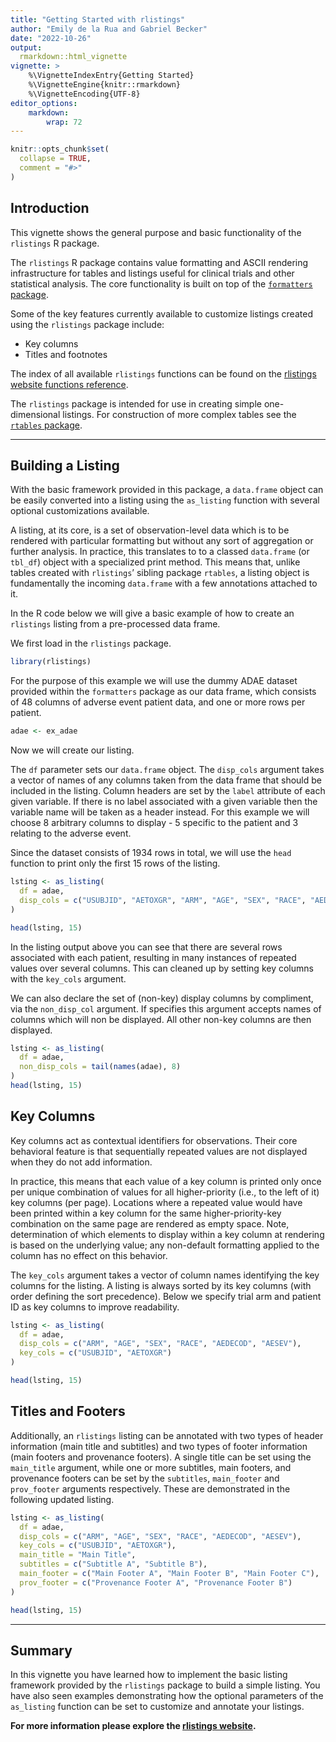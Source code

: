 ```yaml
---
title: "Getting Started with rlistings"
author: "Emily de la Rua and Gabriel Becker"
date: "2022-10-26"
output:
  rmarkdown::html_vignette
vignette: >
    %\VignetteIndexEntry{Getting Started}
    %\VignetteEngine{knitr::rmarkdown}
    %\VignetteEncoding{UTF-8}
editor_options:
    markdown: 
        wrap: 72
---
```


```r
knitr::opts_chunk$set(
  collapse = TRUE,
  comment = "#>"
)
```

## Introduction

This vignette shows the general purpose and basic functionality of the `rlistings` R package.  

The `rlistings` R package contains value formatting and ASCII rendering infrastructure for tables and listings useful for clinical trials and other statistical analysis. 
The core functionality is built on top of the [`formatters` package](https://insightsengineering.github.io/formatters/latest-tag/).

Some of the key features currently available to customize listings created using the `rlistings` package include:

- Key columns
- Titles and footnotes

The index of all available `rlistings` functions can be found on the [rlistings website functions reference](https://insightsengineering.github.io/rlistings/main/reference/index.html).

The `rlistings` package is intended for use in creating simple one-dimensional listings. For construction of more complex tables see the [`rtables` package](https://insightsengineering.github.io/rtables/).

---------

## Building a Listing

With the basic framework provided in this package, a `data.frame`
object can be easily converted into a listing using the `as_listing`
function with several optional customizations available.

A listing, at its core, is a set of observation-level data which is to
be rendered with particular formatting but without any sort of
aggregation or further analysis. In practice, this translates to to a
classed `data.frame` (or `tbl_df`) object with a specialized print
method. This means that, unlike tables created with `rlistings`'
sibling package `rtables`, a listing object is fundamentally the
incoming `data.frame` with a few annotations attached to it.


In the R code below we will give a basic example of how to create an
`rlistings` listing from a pre-processed data frame.

We first load in the `rlistings` package.

```r
library(rlistings)
```

For the purpose of this example we will use the dummy ADAE dataset
provided within the `formatters` package as our data frame, which
consists of 48 columns of adverse event patient data, and one or more
rows per patient.

```r
adae <- ex_adae
```

Now we will create our listing.

The `df` parameter sets our `data.frame` object. The `disp_cols`
argument takes a vector of names of any columns taken from the data
frame that should be included in the listing. Column headers are set
by the `label` attribute of each given variable. If there is no label
associated with a given variable then the variable name will be taken
as a header instead. For this example we will choose 8 arbitrary
columns to display - 5 specific to the patient and 3 relating to the
adverse event.

Since the dataset consists of 1934 rows in total, we will use the
`head` function to print only the first 15 rows of the listing.

```r
lsting <- as_listing(
  df = adae,
  disp_cols = c("USUBJID", "AETOXGR", "ARM", "AGE", "SEX", "RACE", "AEDECOD", "AESEV"),
)

head(lsting, 15)
```

In the listing output above you can see that there are several rows
associated with each patient, resulting in many instances of repeated
values over several columns. This can cleaned up by setting key
columns with the `key_cols` argument.

We can also declare the set of (non-key) display columns by compliment,
via the `non_disp_col` argument. If specifies this argument accepts
names of columns which will non be displayed. All other non-key columns
are then displayed.


```r
lsting <- as_listing(
  df = adae,
  non_disp_cols = tail(names(adae), 8)
)
head(lsting, 15)
```

## Key Columns

Key columns act as contextual identifiers for observations. Their core
behavioral feature is that sequentially repeated values are not
displayed when they do not add information.

In practice, this means that each value of a key column is printed
only once per unique combination of values for all higher-priority
(i.e., to the left of it) key columns (per page). Locations where a
repeated value would have been printed within a key column for the
same higher-priority-key combination on the same page are rendered as
empty space.  Note, determination of which elements to display within
a key column at rendering is based on the underlying value; any
non-default formatting applied to the column has no effect on this
behavior.

The `key_cols` argument takes a vector of column names identifying the
key columns for the listing. A listing is always sorted by its key
columns (with order defining the sort precedence). Below we specify
trial arm and patient ID as key columns to improve readability.

```r
lsting <- as_listing(
  df = adae,
  disp_cols = c("ARM", "AGE", "SEX", "RACE", "AEDECOD", "AESEV"),
  key_cols = c("USUBJID", "AETOXGR")
)

head(lsting, 15)
```

## Titles and Footers

Additionally, an `rlistings` listing can be annotated with two types
of header information (main title and subtitles) and two types of
footer information (main footers and provenance footers). A single
title can be set using the `main_title` argument, while one or more
subtitles, main footers, and provenance footers can be set by the
`subtitles`, `main_footer` and `prov_footer` arguments
respectively. These are demonstrated in the following updated listing.

```r
lsting <- as_listing(
  df = adae,
  disp_cols = c("ARM", "AGE", "SEX", "RACE", "AEDECOD", "AESEV"),
  key_cols = c("USUBJID", "AETOXGR"),
  main_title = "Main Title",
  subtitles = c("Subtitle A", "Subtitle B"),
  main_footer = c("Main Footer A", "Main Footer B", "Main Footer C"),
  prov_footer = c("Provenance Footer A", "Provenance Footer B")
)

head(lsting, 15)
```

---------

## Summary

In this vignette you have learned how to implement the basic listing framework provided by the `rlistings` package to build a simple listing. You have also seen examples demonstrating how the optional parameters of the `as_listing` function can be set to customize and annotate your listings.

**For more information please explore the [rlistings website](https://insightsengineering.github.io/rlistings/main/).**
